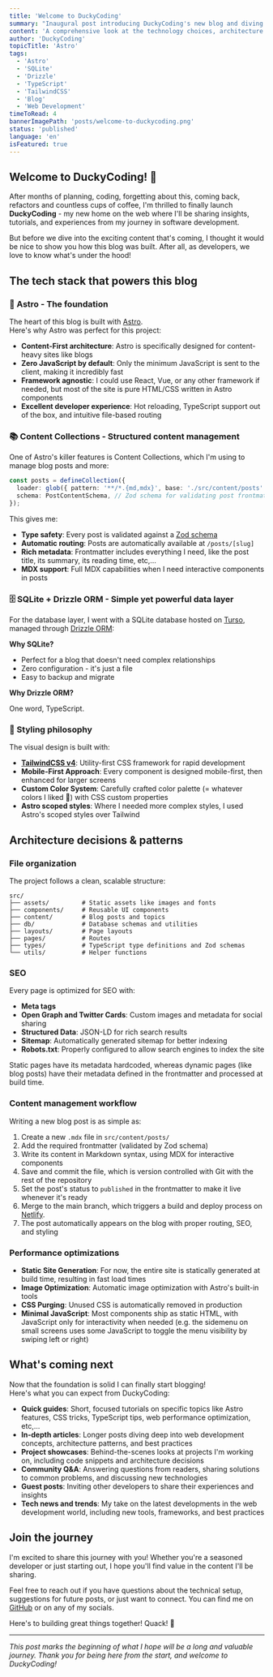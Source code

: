 ```yaml
---
title: 'Welcome to DuckyCoding'
summary: "Inaugural post introducing DuckyCoding's new blog and diving into the technical stack behind it: Astro, SQLite, Drizzle ORM, and modern web development practices."
content: 'A comprehensive look at the technology choices, architecture decisions, and development process behind building this modern blog with Astro, content collections, SQLite database, and more.'
author: 'DuckyCoding'
topicTitle: 'Astro'
tags:
  - 'Astro'
  - 'SQLite'
  - 'Drizzle'
  - 'TypeScript'
  - 'TailwindCSS'
  - 'Blog'
  - 'Web Development'
timeToRead: 4
bannerImagePath: 'posts/welcome-to-duckycoding.png'
status: 'published'
language: 'en'
isFeatured: true
---
```


## Welcome to DuckyCoding! 🦆

After months of planning, coding, forgetting about this, coming back, refactors and countless cups of coffee, I'm thrilled to finally launch **DuckyCoding** - my new home on the web where I'll be sharing insights, tutorials, and experiences from my journey in software development.

But before we dive into the exciting content that's coming, I thought it would be nice to show you how this blog was built. After all, as developers, we love to know what's under the hood!

## The tech stack that powers this blog

### 🚀 Astro - The foundation

The heart of this blog is built with [Astro](https://astro.build).\
Here's why Astro was perfect for this project:

- **Content-First architecture**: Astro is specifically designed for content-heavy sites like blogs
- **Zero JavaScript by default**: Only the minimum JavaScript is sent to the client, making it incredibly fast
- **Framework agnostic**: I could use React, Vue, or any other framework if needed, but most of the site is pure HTML/CSS written in Astro components
- **Excellent developer experience**: Hot reloading, TypeScript support out of the box, and intuitive file-based routing

### 📚 Content Collections - Structured content management

One of Astro's killer features is Content Collections, which I'm using to manage blog posts and more:

```typescript
const posts = defineCollection({
  loader: glob({ pattern: '**/*.{md,mdx}', base: './src/content/posts' }),
  schema: PostContentSchema, // Zod schema for validating post frontmatter
});
```

This gives me:

- **Type safety**: Every post is validated against a [Zod schema](https://docs.astro.build/en/guides/content-collections/#defining-the-collection-schema)
- **Automatic routing**: Posts are automatically available at `/posts/[slug]`
- **Rich metadata**: Frontmatter includes everything I need, like the post title, its summary, its reading time, etc,...
- **MDX support**: Full MDX capabilities when I need interactive components in posts

### 🗄️ SQLite + Drizzle ORM - Simple yet powerful data layer

For the database layer, I went with a SQLite database hosted on [Turso](https://turso.tech), managed through [Drizzle ORM](https://orm.drizzle.team/):

**Why SQLite?**

- Perfect for a blog that doesn't need complex relationships
- Zero configuration - it's just a file
- Easy to backup and migrate

**Why Drizzle ORM?**

One word, TypeScript.

### 🎨 Styling philosophy

The visual design is built with:

- **[TailwindCSS v4](https://tailwindcss.com/blog/tailwindcss-v4)**: Utility-first CSS framework for rapid development
- **Mobile-First Approach**: Every component is designed mobile-first, then enhanced for larger screens
- **Custom Color System**: Carefully crafted color palette (= whatever colors I liked 👀) with CSS custom properties
- **Astro scoped styles**: Where I needed more complex styles, I used Astro's scoped styles over Tailwind

## Architecture decisions & patterns

### File organization

The project follows a clean, scalable structure:

```
src/
├── assets/         # Static assets like images and fonts
├── components/     # Reusable UI components
├── content/        # Blog posts and topics
├── db/             # Database schemas and utilities
├── layouts/        # Page layouts
├── pages/          # Routes
├── types/          # TypeScript type definitions and Zod schemas
└── utils/          # Helper functions
```

### SEO
Every page is optimized for SEO with: 
- **Meta tags**
- **Open Graph and Twitter Cards**: Custom images and metadata for social sharing
- **Structured Data**: JSON-LD for rich search results
- **Sitemap**: Automatically generated sitemap for better indexing
- **Robots.txt**: Properly configured to allow search engines to index the site

Static pages have its metadata hardcoded, whereas dynamic pages (like blog posts) have their metadata defined in the frontmatter and processed at build time.

### Content management workflow

Writing a new blog post is as simple as:

1. Create a new `.mdx` file in `src/content/posts/`
2. Add the required frontmatter (validated by Zod schema)
3. Write its content in Markdown syntax, using MDX for interactive components
4. Save and commit the file, which is version controlled with Git with the rest of the repository
5. Set the post's status to `published` in the frontmatter to make it live whenever it's ready
6. Merge to the main branch, which triggers a build and deploy process on [Netlify](https://www.netlify.com/).
7. The post automatically appears on the blog with proper routing, SEO, and styling

### Performance optimizations

- **Static Site Generation**: For now, the entire site is statically generated at build time, resulting in fast load times
- **Image Optimization**: Automatic image optimization with Astro's built-in tools
- **CSS Purging**: Unused CSS is automatically removed in production
- **Minimal JavaScript**: Most components ship as static HTML, with JavaScript only for interactivity when needed (e.g. the sidemenu on small screens uses some JavaScript to toggle the menu visibility by swiping left or right)

## What's coming next

Now that the foundation is solid I can finally start blogging!\
Here's what you can expect from DuckyCoding:

- **Quick guides**: Short, focused tutorials on specific topics like Astro features, CSS tricks, TypeScript tips, web performance optimization, etc,...
- **In-depth articles**: Longer posts diving deep into web development concepts, architecture patterns, and best practices
- **Project showcases**: Behind-the-scenes looks at projects I'm working on, including code snippets and architecture decisions
- **Community Q&A**: Answering questions from readers, sharing solutions to common problems, and discussing new technologies
- **Guest posts**: Inviting other developers to share their experiences and insights
- **Tech news and trends**: My take on the latest developments in the web development world, including new tools, frameworks, and best practices

## Join the journey

I'm excited to share this journey with you! Whether you're a seasoned developer or just starting out, I hope you'll find value in the content I'll be sharing.

Feel free to reach out if you have questions about the technical setup, suggestions for future posts, or just want to connect. You can find me on [GitHub](https://github.com/duckycoding-dev) or on any of my socials.

Here's to building great things together! Quack! 🦆

---

_This post marks the beginning of what I hope will be a long and valuable journey. Thank you for being here from the start, and welcome to DuckyCoding!_
